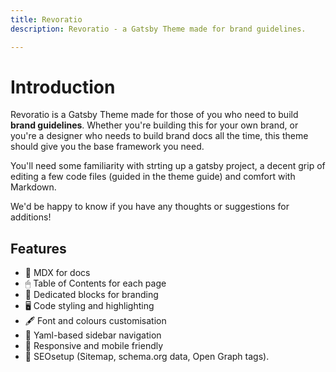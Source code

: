 ```yaml
---
title: Revoratio
description: Revoratio - a Gatsby Theme made for brand guidelines. 

---
```


# Introduction

Revoratio is a Gatsby Theme made for those of you who need to build **brand guidelines**. Whether you're building this for your own brand, or you're a designer who needs to build brand docs all the time, this theme should give you the base framework you need. 

You'll need some familiarity with strting up a gatsby project, a decent grip of editing a few code files (guided in the theme guide) and comfort with Markdown. 

We'd be happy to know if you have any thoughts or suggestions for additions!

## Features

- 📝 MDX for docs
- 🖱 Table of Contents for each page
- 🎨 Dedicated blocks for branding
- 🖥 Code styling and highlighting
- 🖋 Font and colours customisation
- 🚩 Yaml-based sidebar navigation
- 📱 Responsive and mobile friendly
- 🔎 SEOsetup (Sitemap, schema.org data, Open Graph tags).
